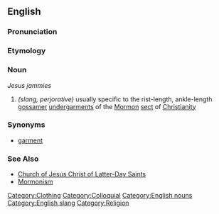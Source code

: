 ==English==

===Pronunciation===
{{substub}}

===Etymology===
{{etystub}}

===Noun===
''Jesus jammies''
# ''(slang, perjorative)'' usually specific to the rist-length, ankle-length [[gossamer]] [[undergarments]] of the [[Mormon]] [[sect]] of [[Christianity]]

===Synonyms===
* [[garment]]

===See Also===
* [[Church of Jesus Christ of Latter-Day Saints]]
* [[Mormonism]]

[[Category:Clothing]]
[[Category:Colloquial]]
[[Category:English nouns]]
[[Category:English slang]]
[[Category:Religion]]